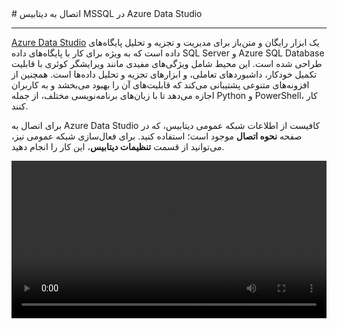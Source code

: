 
<Layout>
# اتصال به دیتابیس MSSQL در Azure Data Studio
<hr className="mb-2" />

<a href="https://azure.microsoft.com/en-us/products/data-studio" className="blue-link">Azure Data Studio</a> یک ابزار رایگان و متن‌باز برای مدیریت و تجزیه و تحلیل پایگاه‌های داده است که به ویژه برای کار با پایگاه‌های داده SQL Server و Azure SQL Database طراحی شده است. این محیط شامل ویژگی‌های مفیدی مانند ویرایشگر کوئری با قابلیت تکمیل خودکار، داشبوردهای تعاملی، و ابزارهای تجزیه و تحلیل داده‌ها است. همچنین از افزونه‌های متنوعی پشتیبانی می‌کند که قابلیت‌های آن را بهبود می‌بخشد و به کاربران اجازه می‌دهد تا با زبان‌های برنامه‌نویسی مختلف، از جمله Python و PowerShell، کار کنند.

<div className="h-2" />

برای اتصال به Azure Data Studio کافیست از اطلاعات شبکه عمومی دیتابیس، که در صفحه <b>نحوه اتصال</b> موجود است؛ استفاده کنید.
برای فعال‌سازی شبکه عمومی نیز، می‌توانید از قسمت <b>تنظیمات دیتابیس</b>، این کار را انجام دهید.
<div className="h-4" />

<video
  src="https://files.liara.ir/liara/mssql/mssql-azure.mp4"
  controls="controls"
  className="block w-full"
  width="100%"
/>

</Layout>